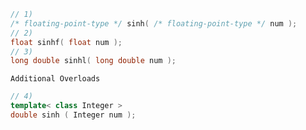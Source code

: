 ```cpp
// 1)
/* floating-point-type */ sinh( /* floating-point-type */ num );
// 2)
float sinhf( float num );
// 3)
long double sinhl( long double num );
```

`Additional Overloads`


```cpp
// 4)
template< class Integer >
double sinh ( Integer num );
```